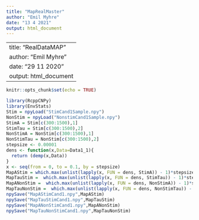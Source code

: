 ```yaml
---
title: "MapRealMaster"
author: "Emil Myhre"
date: "13 4 2021"
output: html_document
---
```


---
title: "RealDataMAP"
author: "Emil Myhre"
date: "29 11 2020"
output: html_document
---

```r
knitr::opts_chunk$set(echo = TRUE)
```

```r
library(RcppCNPy)
library(EnvStats)
Stim = npyLoad("StimCand1Sample.npy")
NonStim = npyLoad("NonstimCand1Sample.npy")
StimA = Stim[c(300:1500),1]
StimTau = Stim[c(300:1500),2]
NonStimA = NonStim[c(300:1500),1]
NonStimTau = NonStim[c(300:1500),2]
stepsize <- 0.00001
dens <- function(x,Data=Data1_1){
  return (demp(x,Data))
}
x <- seq(from = 0, to = 0.1, by = stepsize)
MapAStim = which.max(unlist(lapply(x, FUN = dens, StimA)) - 1)*stepsize
MapTauStim =  which.max(unlist(lapply(x, FUN = dens, StimTau)) - 1)*stepsize
MapANonStim =  which.max(unlist(lapply(x, FUN = dens, NonStimA)) - 1)*stepsize
MapTauNonStim =  which.max(unlist(lapply(x, FUN = dens, NonStimTau)) - 1)*stepsize
npySave("MapAStimCand1.npy",MapAStim)
npySave("MapTauStimCand1.npy",MapTauStim)
npySave("MapANonStimCand1.npy",MapANonStim)
npySave("MapTauNonStimCand1.npy",MapTauNonStim)
```
